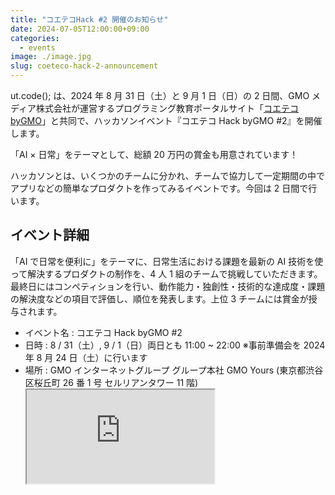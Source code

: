 ```yaml
---
title: "コエテコHack #2 開催のお知らせ"
date: 2024-07-05T12:00:00+09:00
categories:
  - events
image: ./image.jpg
slug: coeteco-hack-2-announcement
---
```


ut.code(); は、2024 年 8 月 31 日（土）と 9 月 1 日（日）の 2 日間、GMO メディア株式会社が運営するプログラミング教育ポータルサイト「[コエテコ byGMO](https://coeteco.jp/)」と共同で、ハッカソンイベント『コエテコ Hack byGMO #2』を開催します。

「AI × 日常」をテーマとして、総額 20 万円の賞金も用意されています！

ハッカソンとは、いくつかのチームに分かれ、チームで協力して一定期間の中でアプリなどの簡単なプロダクトを作ってみるイベントです。今回は 2 日間で行います。

## イベント詳細

「AI で日常を便利に」をテーマに、日常生活における課題を最新の AI 技術を使って解決するプロダクトの制作を、4 人 1 組のチームで挑戦していただきます。最終日にはコンペティションを行い、動作能力・独創性・技術的な達成度・課題の解決度などの項目で評価し、順位を発表します。上位 3 チームには賞金が授与されます。

- イベント名 : コエテコ Hack byGMO #2
- 日時 : 8 / 31（土）, 9 / 1（日）両日とも 11:00 ~ 22:00 ※事前準備会を 2024 年 8 月 24 日（土）に行います
- 場所 : GMO インターネットグループ グループ本社 GMO Yours (東京都渋谷区桜丘町 26 番 1 号 セルリアンタワー 11 階)
            <iframe
              className="self-end w-full md:w-64 md:h-48 border-0 ml-4 my-2 md:my-0"
              src="https://www.google.com/maps/embed?pb=!1m14!1m8!1m3!1d3241.833135217821!2d139.6968959!3d35.6564826!3m2!1i1024!2i768!4f13.1!3m3!1m2!1s0x60188b570563e8d9%3A0x6167df231171fe9a!2sGMO%20Yours!5e0!3m2!1sja!2sjp!4v1700378302591!5m2!1sja!2sjp"
              loading="lazy"
              referrerPolicy="no-referrer-when-downgrade"
              title="GMO インターネットグループ グループ本社 GMO Yours の地図"
              aria-hidden
            />
- 対象 : 高校生・大学生・大学院生
- 参加スタイル : 個人、団体ともに可。団体の場合は 1 チーム 4 名まで
- 持ち物 : パソコン、充電器
- 参加費 : 無料
- 応募フォーム : [https://forms.gle/6Cx6AzY5CeJU38Hm8](https://forms.gle/6Cx6AzY5CeJU38Hm8)（締切 : 8 月 2 日(金) 17：00）
- 注意 : 8 / 24 , 8 / 31 , 9 / 1 の 3 日間とも参加することを推奨します。定員オーバーとなった場合、予定より早く募集を締め切らせていただく場合があります。
